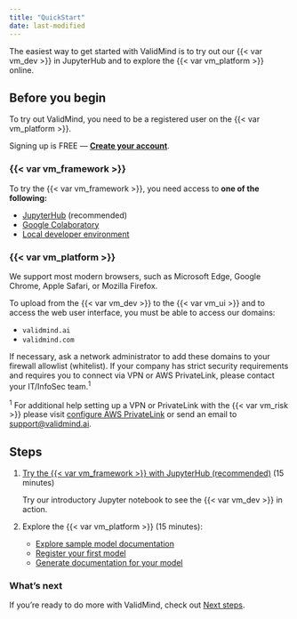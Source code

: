 ```yaml
---
title: "QuickStart"
date: last-modified
---
```


The easiest way to get started with ValidMind is to try out our {{< var vm_dev >}} in JupyterHub and to explore the {{< var vm_platform >}} online. 

## Before you begin

To try out ValidMind, you need to be a registered user on the {{< var vm_platform >}}.

::: {.callout title="Need an account for ValidMind?"}
Signing up is FREE — **[Create your account]({{< var vm_url >}})**.
:::

### {{< var vm_framework >}}

To try the {{< var vm_framework >}}, you need access to **one of the following:**

- [JupyterHub](developer-framework/try-with-jupyterhub.qmd) (recommended)
- [Google Colaboratory](developer-framework/try-with-colab.qmd)
- [Local developer environment](developer-framework/try-in-your-own-environment.qmd)

### {{< var vm_platform >}}

We support most modern browsers, such as Microsoft Edge, Google Chrome, Apple Safari, or Mozilla Firefox.

To upload from the {{< var vm_dev >}} to the {{< var vm_ui >}} and to access the web user interface, you must be able to access our domains:

- `validmind.ai`
- `validmind.com`

If necessary, ask a network administrator to add these domains to your firewall allowlist (whitelist). If your company has strict security requirements and requires you to connect via VPN or AWS PrivateLink, please contact your IT/InfoSec team.^1^

::: {.column-margin}
^1^ For additional help setting up a VPN or PrivateLink with the {{< var vm_risk >}} please visit [configure AWS PrivateLink](/guide/configuration/configure-aws-privatelink.qmd) or send an email to <support@validmind.ai>.
:::

## Steps

1. [Try the {{< var vm_framework >}} with JupyterHub (recommended)](developer-framework/try-with-jupyterhub.qmd) (15 minutes)

   Try our introductory Jupyter notebook to see the {{< var vm_dev >}} in action. 

2. Explore the {{< var vm_platform >}} (15 minutes):

    - [Explore sample model documentation](platform-ui/explore-sample-model-documentation.qmd)
    - [Register your first model](platform-ui/register-your-first-model.qmd)
    - [Generate documentation for your model](platform-ui/generate-documentation-for-your-model.qmd)

### What's next

If you're ready to do more with ValidMind, check out [Next steps](platform-ui/next-steps.qmd).
